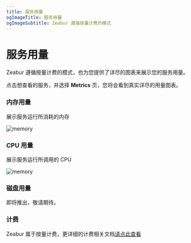 ```yaml
---
title: 服务用量
ogImageTitle: 服务用量
ogImageSubtitle: Zeabur 遵循按量计费的模式
---
```


# 服务用量

Zeabur 遵循按量计费的模式，也为您提供了详尽的图表来展示您的服务用量。

点击想查看的服务，并选择 **Metrics** 页，您将会看到真实详尽的用量图表。

### 内存用量

展示服务运行所消耗的内存

![memory](/manage/metric/memory.png)

### CPU 用量

展示服务运行所调用的 CPU

![memory](/manage/metric/CPU.png)

### 磁盘用量

即将推出，敬请期待。

### 计费

Zeabur 属于按量计费，更详细的计费相关文档[请点此查看]()